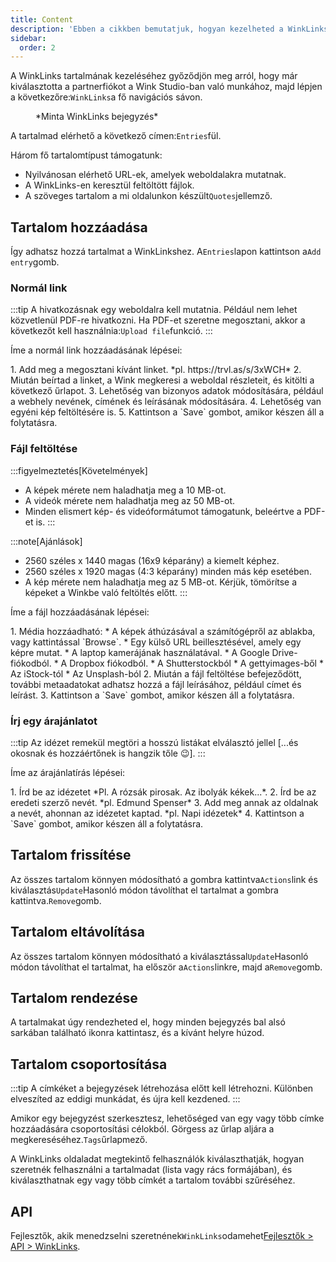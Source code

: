 ```yaml
---
title: Content
description: 'Ebben a cikkben bemutatjuk, hogyan kezelheted a WinkLinks tartalmaidat.'
sidebar:
  order: 2
---
```


A WinkLinks tartalmának kezeléséhez győződjön meg arról, hogy már kiválasztotta a partnerfiókot a Wink Studio-ban való munkához, majd lépjen a következőre:`WinkLinks`a fő navigációs sávon.

<figure>
  <CloudinaryImage width="350" height="561" resize="scale" quality="best" alt="WinkLinks bejegyzés" src="academy/winklinks-entry" errorImage="noimage_opaque_nyrtl0.png" />

  <figcaption>*Minta WinkLinks bejegyzés*</figcaption>
</figure>


A tartalmad elérhető a következő címen:`Entries`fül.

Három fő tartalomtípust támogatunk:

* Nyilvánosan elérhető URL-ek, amelyek weboldalakra mutatnak.
* A WinkLinks-en keresztül feltöltött fájlok.
* A szöveges tartalom a mi oldalunkon készült`Quotes`jellemző.

## Tartalom hozzáadása

Így adhatsz hozzá tartalmat a WinkLinkshez. A`Entries`lapon kattintson a`Add entry`gomb.

### Normál link

:::tip
A hivatkozásnak egy weboldalra kell mutatnia. Például nem lehet közvetlenül PDF-re hivatkozni. Ha PDF-et szeretne megosztani, akkor a következőt kell használnia:`Upload file`funkció.
:::

Íme a normál link hozzáadásának lépései:

<Steps>
  1. Add meg a megosztani kívánt linket. *pl. https://trvl.as/s/3xWCH*
  2. Miután beírtad a linket, a Wink megkeresi a weboldal részleteit, és kitölti a következő űrlapot.
  3. Lehetőség van bizonyos adatok módosítására, például a webhely nevének, címének és leírásának módosítására.
  4. Lehetőség van egyéni kép feltöltésére is.
  5. Kattintson a `Save` gombot, amikor készen áll a folytatásra.
</Steps>


### Fájl feltöltése

:::figyelmeztetés\[Követelmények]

* A képek mérete nem haladhatja meg a 10 MB-ot.
* A videók mérete nem haladhatja meg az 50 MB-ot.
* Minden elismert kép- és videóformátumot támogatunk, beleértve a PDF-et is.
  :::

:::note\[Ajánlások]

* 2560 széles x 1440 magas (16x9 képarány) a kiemelt képhez.
* 2560 széles x 1920 magas (4:3 képarány) minden más kép esetében.
* A kép mérete nem haladhatja meg az 5 MB-ot. Kérjük, tömörítse a képeket a Winkbe való feltöltés előtt.
  :::

Íme a fájl hozzáadásának lépései:

<Steps>
  1. Média hozzáadható:
     * A képek áthúzásával a számítógépről az ablakba, vagy kattintással `Browse`.
     * Egy külső URL beillesztésével, amely egy képre mutat.
     * A laptop kamerájának használatával.
     * A Google Drive-fiókodból.
     * A Dropbox fiókodból.
     * A Shutterstockból
     * A gettyimages-ből
     * Az iStock-tól
     * Az Unsplash-ból
  2. Miután a fájl feltöltése befejeződött, további metaadatokat adhatsz hozzá a fájl leírásához, például címet és leírást.
  3. Kattintson a `Save` gombot, amikor készen áll a folytatásra.
</Steps>


### Írj egy árajánlatot

:::tip
Az idézet remekül megtöri a hosszú listákat elválasztó jellel \[...és okosnak és hozzáértőnek is hangzik tőle 😉].
:::

Íme az árajánlatírás lépései:

<Steps>
  1. Írd be az idézetet *Pl. A rózsák pirosak. Az ibolyák kékek...*.
  2. Írd be az eredeti szerző nevét. *pl. Edmund Spenser*
  3. Add meg annak az oldalnak a nevét, ahonnan az idézetet kaptad. *pl. Napi idézetek*
  4. Kattintson a `Save` gombot, amikor készen áll a folytatásra.
</Steps>


## Tartalom frissítése

Az összes tartalom könnyen módosítható a gombra kattintva`Actions`link és kiválasztás`Update`Hasonló módon távolíthat el tartalmat a gombra kattintva.`Remove`gomb.

## Tartalom eltávolítása

Az összes tartalom könnyen módosítható a kiválasztással`Update`Hasonló módon távolíthat el tartalmat, ha először a`Actions`linkre, majd a`Remove`gomb.

## Tartalom rendezése

A tartalmakat úgy rendezheted el, hogy minden bejegyzés bal alsó sarkában található ikonra kattintasz, és a kívánt helyre húzod.

## Tartalom csoportosítása

:::tip
A címkéket a bejegyzések létrehozása előtt kell létrehozni. Különben elveszíted az eddigi munkádat, és újra kell kezdened.
:::

Amikor egy bejegyzést szerkesztesz, lehetőséged van egy vagy több címke hozzáadására csoportosítási célokból. Görgess az űrlap aljára a megkereséséhez.`Tags`űrlapmező.

A WinkLinks oldaladat megtekintő felhasználók kiválaszthatják, hogyan szeretnék felhasználni a tartalmadat (lista vagy rács formájában), és kiválaszthatnak egy vagy több címkét a tartalom további szűréséhez.

## API

Fejlesztők, akik menedzselni szeretnének`WinkLinks`odamehet[Fejlesztők > API > WinkLinks](/developers/apis/#winklinks-api).

